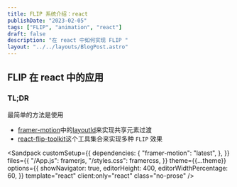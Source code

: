 ```yaml
---
title: FLIP 系统介绍：react
publishDate: "2023-02-05"
tags: ["FLIP", "animation", "react"]
draft: false
description: "在 react 中如何实现 FLIP "
layout: "../../layouts/BlogPost.astro"
---
```




## FLIP 在 react 中的应用

### TL;DR

最简单的方法是使用

- [framer-motion](https://www.framer.com/motion/)中的[layoutId](https://www.framer.com/docs/layout-group/#namespace-layoutid)来实现共享元素过渡
- [react-flip-toolkit](https://www.npmjs.com/package/react-flip-toolkit)这个工具集合来实现多种 `FLIP` 效果

<Sandpack
  customSetup={{
    dependencies: {
      "framer-motion": "latest",
    },
  }}
  files={{
    "/App.js": framerjs,
    "/styles.css": framercss,
  }}
  theme={{...theme}}
  options={{
    showNavigator: true,
    editorHeight: 400,
    editorWidthPercentage: 60,
  }}
  template="react"
  client:only="react"
  class="no-prose"
/>
